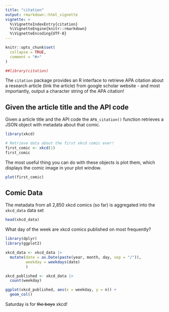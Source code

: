 ```yaml
---
title: "citation"
output: rmarkdown::html_vignette
vignette: >
  %\VignetteIndexEntry{citation}
  %\VignetteEngine{knitr::rmarkdown}
  %\VignetteEncoding{UTF-8}
---
```


```r
knitr::opts_chunk$set(
  collapse = TRUE,
  comment = "#>"
)
```

```r
##library(citation)
```

The `citation` package provides an R interface to retrieve APA citation about a research article (link the article) from google scholar website - and most importantly, output a character string of the APA citation!

## Given the article title and the API code

Given a article title and the API code the `APA_citation()` function  retrieves a JSON object with metadata about that comic.

```r
library(xkcd)

# Retrieve data about the first xkcd comic ever!
first_comic <- xkcd(1)
first_comic
```

The most useful thing you can do with these objects is plot them, which displays the comic image in your plot window.

```r
plot(first_comic)
```

## Comic Data
The metadata from all 2,850 xkcd comics (so far) is aggregated into the `xkcd_data` data set 

```r
head(xkcd_data)
```

What day of the week are xkcd comics published on most frequently?
```r
library(dplyr)
library(ggplot2)
```

```r
xkcd_data <- xkcd_data |> 
  mutate(date = as.Date(paste(year, month, day, sep = "/")),
         weekday = weekdays(date)
         )

xkcd_published <- xkcd_data |>
  count(weekday)
```

```r
ggplot(xkcd_published, aes(x = weekday, y = n)) +
  geom_col()
```

Saturday is for ~~the boys~~ xkcd!
